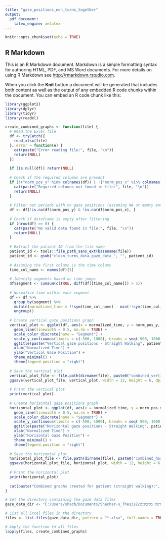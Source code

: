 ---
title: "gaze_positions_non_turns_together"
output: 
  pdf_document:
    latex_engine: xelatex
---

```{r setup, include=FALSE}
knitr::opts_chunk$set(echo = TRUE)
```

## R Markdown

This is an R Markdown document. Markdown is a simple formatting syntax for authoring HTML, PDF, and MS Word documents. For more details on using R Markdown see <http://rmarkdown.rstudio.com>.

When you click the **Knit** button a document will be generated that includes both content as well as the output of any embedded R code chunks within the document. You can embed an R code chunk like this:

```{r cars}
library(ggplot2)
library(dplyr)
library(tidyr)
library(readxl)

create_combined_graphs <- function(file) {
  # Read the Excel file
  df <- tryCatch({
    read_xlsx(file)
  }, error = function(e) {
    cat(paste("Error reading file:", file, "\n"))
    return(NULL)
  })
  
  if (is.null(df)) return(NULL)
  
  # Check if the required columns are present
  if (!("norm_pos_y" %in% colnames(df)) | !("norm_pos_x" %in% colnames(df))) {
    cat(paste("Required columns not found in file:", file, "\n"))
    return(NULL)
  }
  
  # Filter out periods with no gaze positions (assuming NA or empty entries)
  df <- df[!is.na(df$norm_pos_y) & !is.na(df$norm_pos_x), ]
  
  # Check if dataframe is empty after filtering
  if (nrow(df) == 0) {
    cat(paste("No valid data found in file:", file, "\n"))
    return(NULL)
  }
  
  # Extract the patient ID from the file name
  patient_id <- tools::file_path_sans_ext(basename(file))
  patient_id <- gsub("clean_turns_data_gaze_data_", "", patient_id)
  
  # Assuming the first column is the time column
  time_col_name <- names(df)[1]
  
  # Identify segments based on time jumps
  df$segment <- cumsum(c(TRUE, diff(df[[time_col_name]]) > 5))
  
  # Normalize time within each segment
  df <- df %>%
    group_by(segment) %>%
    mutate(normalized_time = !!sym(time_col_name) - min(!!sym(time_col_name))) %>%
    ungroup()
  
  # Create vertical gaze positions graph
  vertical_plot <- ggplot(df, aes(x = normalized_time, y = norm_pos_y, color = factor(segment))) +
    geom_line(linewidth = 0.5, na.rm = TRUE) +
    scale_color_discrete(name = "Segment") +
    scale_y_continuous(limits = c(-500, 1000), breaks = seq(-500, 1000, by = 250)) +
    ggtitle(paste("Vertical gaze positions - Straight Walking", patient_id)) +
    xlab("Normalized Time") +
    ylab("Vertical Gaze Position") +
    theme_minimal() +
    theme(legend.position = "right")
  
  # Save the vertical plot
  vertical_plot_file <- file.path(dirname(file), paste0("combined_vertical_gaze_straight_", patient_id, ".png"))
  ggsave(vertical_plot_file, vertical_plot, width = 12, height = 6, dpi = 300)
  
  # Print the vertical plot
  print(vertical_plot)
  
  # Create horizontal gaze positions graph
  horizontal_plot <- ggplot(df, aes(x = normalized_time, y = norm_pos_x, color = factor(segment))) +
    geom_line(linewidth = 0.5, na.rm = TRUE) +
    scale_color_discrete(name = "Segment") +
    scale_y_continuous(limits = c(-500, 1000), breaks = seq(-500, 1000, by = 250)) +
    ggtitle(paste("Horizontal gaze positions - Straight Walking", patient_id)) +
    xlab("Normalized Time") +
    ylab("Horizontal Gaze Position") +
    theme_minimal() +
    theme(legend.position = "right")
  
  # Save the horizontal plot
  horizontal_plot_file <- file.path(dirname(file), paste0("combined_horizontal_gaze_straight_", patient_id, ".png"))
  ggsave(horizontal_plot_file, horizontal_plot, width = 12, height = 6, dpi = 300)
  
  # Print the horizontal plot
  print(horizontal_plot)
  
  cat(paste("Combined graphs created for patient (straight walking):", patient_id, "\n"))
}

# Set the directory containing the gaze data files
gaze_data_dir <- "C:/Users/shach/Documents/Shachar-s_Thesis2/דטה בסיבובים/new_clean_outputs/non_turns_data"

# List all Excel files in the directory
files <- list.files(gaze_data_dir, pattern = "*.xlsx", full.names = TRUE)

# Apply the function to all files
lapply(files, create_combined_graphs)
```